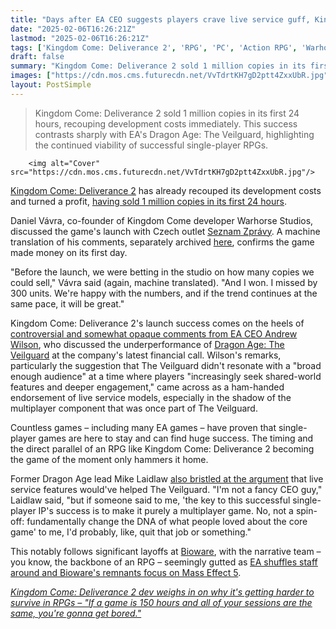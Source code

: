 ```yaml
---
title: "Days after EA CEO suggests players crave live service guff, Kingdom Come: Deliverance 2 boss says their single-player RPG made all its money back in one day"
date: "2025-02-06T16:26:21Z"
lastmod: "2025-02-06T16:26:21Z"
tags: ['Kingdom Come: Deliverance 2', 'RPG', 'PC', 'Action RPG', 'Warhorse Studios', 'Dragon Age: The Veilguard', 'EA', 'Bioware', 'Single-player Game', 'Live Service']
draft: false
summary: "Kingdom Come: Deliverance 2 sold 1 million copies in its first 24 hours, recouping development costs immediately.  This success contrasts sharply with EA's Dragon Age: The Veilguard, highlighting the continued viability of successful single-player RPGs."
images: ["https://cdn.mos.cms.futurecdn.net/VvTdrtKH7gD2ptt4ZxxUbR.jpg"]
layout: PostSimple
---
```

> Kingdom Come: Deliverance 2 sold 1 million copies in its first 24 hours, recouping development costs immediately.  This success contrasts sharply with EA's Dragon Age: The Veilguard, highlighting the continued viability of successful single-player RPGs.


        <img alt="Cover" src="https://cdn.mos.cms.futurecdn.net/VvTdrtKH7gD2ptt4ZxxUbR.jpg"/>
        
[<u>Kingdom Come: Deliverance 2</u>](https://www.gamesradar.com/games/action-rpg/kingdom-come-deliverance-2-tips/) has already recouped its development costs and turned a profit, [<u>having sold 1 million copies in its first 24 hours</u>](https://www.gamesradar.com/games/rpg/kingdom-come-deliverance-2-sells-1-million-copies-in-its-first-24-hours-and-metacritic-clocks-it-as-the-highest-rated-game-of-2025-so-far/).

Daniel Vávra, co-founder of Kingdom Come developer Warhorse Studios, discussed the game's launch with Czech outlet [<u>Seznam Zprávy</u>](https://www.seznamzpravy.cz/clanek/ekonomika-byznys-trendy-analyzy-kingdom-come-deliverance-ii-na-sebe-vydelalo-hned-prvni-den-rika-vavra-269493). A machine translation of his comments, separately archived [<u>here</u>](https://www.stream.cz/byznys/kingdom-come-deliverance-ii-na-sebe-vydelalo-hned-prvni-den-rika-vavra-65226789), confirms the game made money on its first day.

"Before the launch, we were betting in the studio on how many copies we could sell," Vávra said (again, machine translated). "And I won. I missed by 300 units. We're happy with the numbers, and if the trend continues at the same pace, it will be great."

Kingdom Come: Deliverance 2's launch success comes on the heels of [<u>controversial and somewhat opaque comments from EA CEO Andrew Wilson</u>](https://www.gamesradar.com/games/dragon-age/dragon-age-the-veilguard-was-loved-by-those-who-played-ea-insists-but-it-did-not-resonate-with-a-broad-enough-audience/), who discussed the underperformance of [<u>Dragon Age: The Veilguard</u>](https://www.gamesradar.com/games/dragon-age/dragon-age-veilguard-guide/) at the company's latest financial call. Wilson's remarks, particularly the suggestion that The Veilguard didn't resonate with a "broad enough audience" at a time where players "increasingly seek shared-world features and deeper engagement," came across as a ham-handed endorsement of live service models, especially in the shadow of the multiplayer component that was once part of The Veilguard.

Countless games – including many EA games – have proven that single-player games are here to stay and can find huge success. The timing and the direct parallel of an RPG like Kingdom Come: Deliverance 2 becoming the game of the moment only hammers it home.

Former Dragon Age lead Mike Laidlaw [<u>also bristled at the argument</u>](https://www.gamesradar.com/games/dragon-age/as-ea-hints-the-veilguards-low-sales-could-be-due-to-a-lack-of-live-service-elements-former-dragon-age-lead-calls-out-silly-demands-to-fundamentally-change-the-dna-of-what-people-loved/) that live service features would've helped The Veilguard. "I'm not a fancy CEO guy," Laidlaw said, "but if someone said to me, 'the key to this successful single-player IP's success is to make it purely a multiplayer game. No, not a spin-off: fundamentally change the DNA of what people loved about the core game' to me, I'd probably, like, quit that job or something."

This notably follows significant layoffs at [Bioware](https://www.gamesradar.com/tag/bioware/), with the narrative team – you know, the backbone of an RPG – seemingly gutted as [<u>EA shuffles staff around and Bioware's remnants focus on Mass Effect 5</u>](https://www.gamesradar.com/games/action-rpg/ea-says-mass-effect-5-is-now-biowares-full-focus-as-it-shuffles-devs-to-other-studios-with-some-reportedly-facing-layoffs-following-dragon-age-the-veilguards-underperformance/).

[<u><em>Kingdom Come: Deliverance 2 dev weighs in on why it's getting harder to survive in RPGs – "If a game is 150 hours and all of your sessions are the same, you're gonna get bored."</em></u>](https://www.gamesradar.com/games/rpg/kingdom-come-deliverance-2-dev-weighs-in-on-why-its-getting-harder-to-survive-in-rpgs-if-a-game-is-150-hours-and-all-of-your-sessions-are-the-same-youre-gonna-get-bored/)
        
